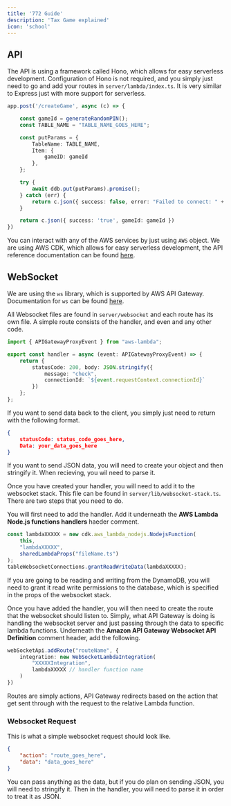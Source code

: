 ```yaml
---
title: '772 Guide'
description: 'Tax Game explained'
icon: 'school'
---
```


## API

The API is using a framework called Hono, which allows for easy serverless development. Configuration of Hono is not required, and you simply just need to go and add your routes in `server/lambda/index.ts`. It is very similar to Express just with more support for serverless.

```ts server/lambda/index.ts
app.post('/createGame', async (c) => {

    const gameId = generateRandomPIN();
    const TABLE_NAME = "TABLE_NAME_GOES_HERE";

    const putParams = {
        TableName: TABLE_NAME,
        Item: {
            gameID: gameId
        },
    };

    try {
        await ddb.put(putParams).promise();
    } catch (err) {
        return c.json({ success: false, error: "Failed to connect: " + JSON.stringify(err) }, 500)
    }

    return c.json({ success: 'true', gameId: gameId })
})
```

You can interact with any of the AWS services by just using `AWS` object. We are using AWS CDK, which allows for easy serverless development, the API reference documentation can be found [here](https://docs.aws.amazon.com/cdk/api/v2/docs/aws-construct-library.html). 

## WebSocket

We are using the `ws` library, which is supported by AWS API Gateway. Documentation for `ws` can be found [here](https://www.npmjs.com/package/ws).

All Websocket files are found in `server/websocket` and each route has its own file. A simple route consists of the handler, and even and any other code.

``` ts server/websocket/check.ts
import { APIGatewayProxyEvent } from "aws-lambda";

export const handler = async (event: APIGatewayProxyEvent) => {
    return {
        statusCode: 200, body: JSON.stringify({
            message: "check",
            connectionId: `${event.requestContext.connectionId}`
        })
    };
};
```

If you want to send data back to the client, you simply just need to return with the following format.

```json
{
    statusCode: status_code_goes_here,
    Data: your_data_goes_here
}
```

If you want to send JSON data, you will need to create your object and then stringify it. When recieving, you wil need to parse it.

Once you have created your handler, you will need to add it to the websocket stack. This file can be found in `server/lib/websocket-stack.ts`. There are two steps that you need to do.

You will first need to add the handler. Add it underneath the **AWS Lambda Node.js functions handlers** haeder comment.

```ts server/lib/websocket-stack.ts
const lambdaXXXXX = new cdk.aws_lambda_nodejs.NodejsFunction(
    this,
    "lambdaXXXXX",
    sharedLambdaProps("fileName.ts")
);
tableWebsocketConnections.grantReadWriteData(lambdaXXXXX);
```

If you are going to be reading and writing from the DynamoDB, you will need to grant it read write permissions to the database, which is specified in the props of the websocket stack.

Once you have added the handler, you will then need to create the route that the websocket should listen to. Simply, what API Gateway is doing is handling the websocket server and just passing through the data to specific lambda functions. Underneath the **Amazon API Gateway Websocket API Definition** comment header, add the following.

```ts server/lib/websocket-stack.ts
webSocketApi.addRoute("routeName", {
    integration: new WebSocketLambdaIntegration(
        "XXXXXIntegration",
        lambdaXXXXX // handler function name
    )
})
```

Routes are simply actions, API Gateway redirects based on the action that get sent through with the request to the relative Lambda function.

### Websocket Request

This is what a simple websocket request should look like.

```json
{
    "action": "route_goes_here",
    "data": "data_goes_here"
}
```

You can pass anything as the data, but if you do plan on sending JSON, you will need to stringify it. Then in the handler, you will need to parse it in order to treat it as JSON.